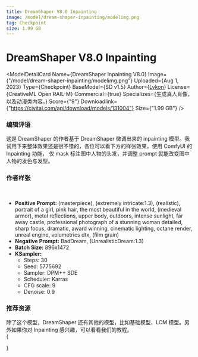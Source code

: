 ```yaml
---
title: DreamShaper V8.0 Inpainting
image: /model/dream-shaper-inpainting/modelimg.png
tag: Checkpoint
size: 1.99 GB
---
```



# DreamShaper V8.0 Inpainting

<ModelDetailCard 
  Name={<span>DreamShaper Inpainting V8.0</span>}
  Image={"/model/dream-shaper-inpainting/modelimg.png"}
  Uploaded={<span>Aug 1, 2023</span>}
  Type={<span>Checkpoint</span>}
  BaseModel={<span>SD v1.5</span>}
  Author={<a href="https://civitai.com/user/Lykon">Lykon</a>}
  License={<span>CreativeML Open RAIL-M</span>}
  Commercial={true}
  Specializes={<span>生成真人肖像，以及动漫类内容。</span>}
  Score={"9"}
  Downloadlink={"https://civitai.com/api/download/models/131004"}
  Size={"1.99 GB"}
/>

### 编辑评语

这是 DreamShaper 的作者基于 DreamShaper 微调出来的 inpainting 模型。我试用下来整体效果还是很不错的，各位可以看下方的样张效果，使用 ComfyUI 的 Inpainting 功能，
仅 mask 标注图中人物的头发，并调整 prompt 就能改变图中人物的发色与发型。

### 作者样张

<br/>
<PhotoProvider>
  <PhotoView src="/model/dream-shaper-inpainting/001.png">
    <img src="/model/dream-shaper-inpainting/001.png" alt="" className='rounded-lg'/>
  </PhotoView>
</PhotoProvider>

* **Positive Prompt:** (masterpiece), (extremely intricate:1.3), (realistic), portrait of a girl, pink hair, the most beautiful in the world, (medieval armor), metal reflections, upper body, outdoors, intense sunlight, far away castle, professional photograph of a stunning woman detailed, sharp focus, dramatic, award winning, cinematic lighting, octane render, unreal engine, volumetrics dtx, (film grain)
* **Negative Prompt:** BadDream, (UnrealisticDream:1.3)
* **Batch Size:** 896x1472
* **KSampler:**
  * Steps: 30
  * Seed: 5775692
  * Sampler: DPM++ SDE
  * Scheduler: Karras
  * CFG scale: 9
  * Denoise: 0.9


### 推荐资源
除了这个模型，DreamShaper 还有其他的模型，比如基础模型、LCM 模型。另外如果你对 Inpainting 感兴趣，可以看看我们的教程。
<br/>
{
  <div className="grid grid-cols-3 gap-4">
    <Cards 
      image={"/model/dream-shaper-xl/banner.png"}
      title={"DreamShaper XL Lightning"}
      href={"/model/dream-shaper-xl-lightning"}
      tag={"Checkpoint"}
    />
    <Cards 
      image={"/model/dream-shaper/banner.png"}
      title={"DreamShaper V8.0"}
      href={"/model/dream-shaper-v-8"}
      tag={"Checkpoint"}
    />
    <Cards 
      image={"/model/dream-shaper-lcm/banner.png"}
      title={"DreamShaper LCM V8.0"}
      href={"/model/dream-shaper-lcm"}
      tag={"Checkpoint"}
    />
    <Cards 
      image={"/comfyui-inoutpainting/banner.png"}
      title={"In/Outpainting"}
      href={"/advanced/in-out-painting"}
      tag={"教程"}
    />
  </div>
}






